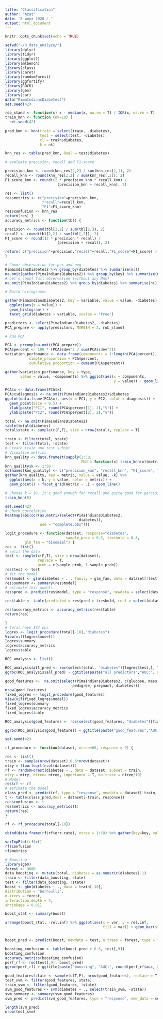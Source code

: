 ```yaml
---
title: "Classification"
author: "Azat"
date: '5 июня 2020 г '
output: html_document
---
```


```r
knitr::opts_chunk$set(echo = TRUE)
```


```r
setwd("~/R_data_analyze/")
library(dplyr)
library(tidyr)
library(ggplot2)
library(mlbench)
library(class)
library(caret)
library(randomForest)
library(ggfortify)
library(ROCR)
library(gbm)
library(car)
data("PimaIndiansDiabetes2")
set.seed(42)

rob_stand <- function(x) x - median(x, na.rm = T) / IQR(x, na.rm = T)
train_knn <- function (nk=10) {
  set.seed(42)
  
pred_knn <- knn(train = select(train, -diabetes),
                test = select(test, -diabetes),
                cl = train$diabetes,
                k = nk)

knn_res <- table(pred_knn, Real = test$diabetes)

# evaluate precision, recall and F1-score.

precision_knn <- round(knn_res[2,2] / sum(knn_res[2,]), 2)
recall_knn <- round(knn_res[2,2] / sum(knn_res[,2]), 2)
F1_score_knn <- round((2 * precision_knn * recall_knn) /
                        (precision_knn + recall_knn), 2)

res <- list()
res$metrics <- c("precision"=precision_knn,
                 "recall"=recall_knn,
                 "F1"=F1_score_knn)
res$confusion <- knn_res
return(res) }
accuracy_metrics <- function(tbl) {

precision <- round(tbl[2,2] / sum(tbl[2,]), 2)
recall <- round(tbl[2,2] / sum(tbl[,2]), 2)
F1_score <- round((2 * precision * recall) /
                        (precision + recall), 2) 

return( c("precision"=precision,"recall"=recall,"F1_score"=F1_score) )
}

```




```r
# Count observation for pos and neg 
PimaIndiansDiabetes2 %>% group_by(diabetes) %>% summarise(n())
na.omit(gather(PimaIndiansDiabetes2)) %>% group_by(key) %>% summarize(n())
# Let's count full observation (without any NAs) 
na.omit(PimaIndiansDiabetes2) %>% group_by(diabetes) %>% summarise(n())

# Build histogramms

gather(PimaIndiansDiabetes2, key = variable, value = value, -diabetes) %>% 
  ggplot(aes(x = value)) +
  geom_histogram() +
  facet_grid(diabetes ~ variable, scales = "free")

predictors <- select(PimaIndiansDiabetes2, -diabetes)
PCA_prepare <- apply(predictors, MARGIN = 2, rob_stand)

# Run PCA

PCA <- prcomp(na.omit(PCA_prepare))
PCA$percent <- 100 * (PCA$sdev^2 / sum(PCA$sdev^2))
variation_perfomance <- data.frame(components = 1:length(PCA$percent),
           simple_proportion = PCA$percent,
           cumulative_proportion = cumsum(PCA$percent))

gather(variation_perfomance, key = type,
       value = value, -components) %>% ggplot(aes(x = components,
                                                  y = value)) + geom_line() + geom_point() + facet_wrap(. ~ type, scales = "free")

PCA$x <- data.frame(PCA$x)
PCA$x$diagnosis <- na.omit(PimaIndiansDiabetes2)$diabetes
ggplot(data.frame(PCA$x), aes(x = PC1, y = PC2, color = diagnosis)) +
  geom_point(size = 0.5) +
  xlab(paste("PC1", round(PCA$percent[1], 2),"%")) +
  ylab(paste("PC2", round(PCA$percent[2], 2),"%"))

```

```r
total <- na.omit(PimaIndiansDiabetes2)
table(total$diabetes)
total$state <- sample(c(F,T), size = nrow(total), replace = T)

train <- filter(total, state)
test <- filter(total, !state)
# Create train and test subset
# Visualize metrics
knn_quality <- data.frame(t(sapply(1:50,
                                   FUN = function(x) train_knn(x)$metrics)))
knn_quality$k <- 1:50
colnames(knn_quality) <- c("precision_knn", "recall_knn", "F1_score", "k")
gather(knn_quality, key = metric, value = value, -k) %>%
  ggplot(aes(x = k, y = value, color = metric)) +
  geom_point() + facet_grid(metric ~ .) + geom_line()

# Choose k = 10. It's good enough for recall and quite good for percision
train_knn(5)
```


```r
set.seed(42)
# Check correlation
heatmap(abs(cor(as.matrix(select(PimaIndiansDiabetes2,
                                 -diabetes)),
                use = "complete.obs")))

logit_procedure <- function(dataset, response="diabetes",
                            sample_prob = 0.5, treshold = 0.3, 
         glm_fam = "binomial") {
res <- list()
# split the data
test <- sample(c(F,T), size = nrow(dataset),
               replace = T,
               prob = c(sample_prob, 1-sample_prob))
res$test <- test
# fit the model
res$model <- glm(diabetes ~ . , family = glm_fam, data = dataset[!test,])
res$summary <- summary(res$model)
# estimate this models
res$pred <- predict(res$model, type = "response", newdata = select(dataset, -response)[test,])

res$table <- table(predicted = res$pred > treshold, real = select(dataset, response)[test,])

res$accuracy_metrics <- accuracy_metrics(res$table)
return(res)

}
# total have 392 obs
logres <- logit_procedure(total[-10],"diabetes")
View(vif(logres$model))
logres$summary
logres$accuracy_metrics
logres$table

ROC_analysis <- list()

ROC_analysis$all_pred <- roc(select(total, "diabetes")[logres$test,], logres$pred)
ggroc(ROC_analysis$all_pred) + ggtitle(paste("all predictors","AUC:", round(ROC_analysis$all_pred$auc, 2)))


```

```r
good_features <-  na.omit(select(PimaIndiansDiabetes2, c(glucose, mass,
                               pedigree, pregnant, diabetes)))
nrow(good_features)
fixed_logres <- logit_procedure(good_features)
View(vif(fixed_logres$model))
fixed_logres$summary
fixed_logres$accuracy_metrics
fixed_logres$table

ROC_analysis$good_features <- roc(select(good_features, "diabetes")[fixed_logres$test,], fixed_logres$pred)

ggroc(ROC_analysis$good_features) + ggtitle(paste("good_features","AUC:", round(ROC_analysis$good_features$auc, 2)))
```

```r
set.seed(42)

rf_procedure <- function(dataset, ntree=60, response = 9) {

res <- list()
train <- sample(nrow(dataset),0.5*nrow(dataset))
mtry = floor(sqrt(ncol(dataset)))
rf <- randomForest(diabetes ~., data = dataset, subset = train,
mtry = mtry, ntree= ntree, importance = T, do.trace = ntree/10)
# Model
res$rf <- rf
# estimate the model
class_pred <- predict(rf, type = "response", newdata = dataset[-train,-response])
t <- table(class_pred,Real = dataset[-train, response])
res$confusion <- t
res$metrics <- accuracy_metrics(t)
return(res)
}

rf <- rf_procedure(total[-10])

cbind(data.frame(rf$rf$err.rate), ntree = 1:60) %>% gather(key=key, value=value,-ntree) %>% ggplot(aes(x = ntree, value)) + facet_grid(key~. , scales = "free") + geom_line()

varImpPlot(rf$rf)
rf$confusion
rf$metrics

```

```r
# Boosting
library(gbm)
forest <- 3000
data_boosting <- mutate(total, diabetes = as.numeric(diabetes)-1)
train <- filter(data_boosting, state)
test <- filter(data_boosting, !state)
boost <- gbm(diabetes ~ ., data = train[-10],
distribution = "bernoulli",
n.trees = forest,
interaction.depth = 4,
shrinkage = 0.01)

boost_stat <- summary(boost)

arrange(boost_stat, -rel.inf) %>% ggplot(aes(x = var, y = rel.inf,
                                             fill = var)) + geom_bar(stat="identity")


boost_pred <- predict(boost, newdata = test, n.trees = forest, type = "response")

boosting_confusion <- table(boost_pred > 0.3, test[,9])
boosting_confusion
accuracy_metrics(boosting_confusion)
perf_rf <- roc(test[,9], boost_pred)
ggroc(perf_rf) + ggtitle(paste("boosting", "AUC:", round(perf_rf$auc, 2)))
```

```r
good_features$state <- sample(c(T,F), nrow(good_features), replace = T)
test_svm <- filter(good_features, state)
train_svm <- filter(good_features, !state)
svm_good_features <- svm(diabetes ~ ., select(train_svm, -state))
svm_summary <- summary(svm_good_features)
svm_pred <- predict(svm_good_features, type = "response", new_data = select(test_svm, state))

length(svm_pred)
nrow(test_svm)
```




